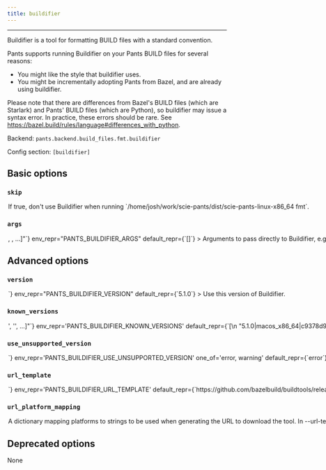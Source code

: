 ```yaml
---
title: buildifier
---
```



---

Buildifier is a tool for formatting BUILD files with a standard convention.

Pants supports running Buildifier on your Pants BUILD files for several reasons:

- You might like the style that buildifier uses.
- You might be incrementally adopting Pants from Bazel, and are already using buildifier.

Please note that there are differences from Bazel&#x27;s BUILD files (which are Starlark) and Pants&#x27; BUILD files (which are Python), so buildifier may issue a syntax error. In practice, these errors should be rare. See https://bazel.build/rules/language#differences_with_python.

Backend: <span className="color--primary">`pants.backend.build_files.fmt.buildifier`</span>

Config section: <span className="color--primary">`[buildifier]`</span>

<span className={styles.options}>

## Basic options

### `skip`

<Option
  cli_repr={`--[no-]buildifier-skip`}
  env_repr="PANTS_BUILDIFIER_SKIP"
  default_repr={`False`}
>
  If true, don&#x27;t use Buildifier when running
  `/home/josh/work/scie-pants/dist/scie-pants-linux-x86_64 fmt`.
</Option>

### `args`

<Option
  cli_repr={`--buildifier-args="[<shell_str>, <shell_str>, ...]"`}
  env_repr="PANTS_BUILDIFIER_ARGS"
  default_repr={`[]`}
>
  Arguments to pass directly to Buildifier, e.g.
  `--buildifier-args='-lint=fix'`.
</Option>

## Advanced options

### `version`

<Option
  cli_repr={`--buildifier-version=<str>`}
  env_repr="PANTS_BUILDIFIER_VERSION"
  default_repr={`5.1.0`}
>
  Use this version of Buildifier.
</Option>

### `known_versions`

<Option
  cli_repr={`--buildifier-known-versions="['<str>', '<str>', ...]"`}
  env_repr='PANTS_BUILDIFIER_KNOWN_VERSIONS'
  default_repr={`[\n  "5.1.0|macos_x86_64|c9378d9f4293fc38ec54a08fbc74e7a9d28914dae6891334401e59f38f6e65dc|7125968",\n  "5.1.0|macos_arm64 |745feb5ea96cb6ff39a76b2821c57591fd70b528325562486d47b5d08900e2e4|7334498",\n  "5.1.0|linux_x86_64|52bf6b102cb4f88464e197caac06d69793fa2b05f5ad50a7e7bf6fbd656648a3|7226100",\n  "5.1.0|linux_arm64 |917d599dbb040e63ae7a7e1adb710d2057811902fdc9e35cce925ebfd966eeb8|7171938"\n]`}
>

Known versions to verify downloads against.

Each element is a pipe-separated string of `version|platform|sha256|length`, where:

```
- `version` is the version string
- `platform` is one of [linux_arm64,linux_x86_64,macos_arm64,macos_x86_64],
- `sha256` is the 64-character hex representation of the expected sha256
digest of the download file, as emitted by `shasum -a 256`
- `length` is the expected length of the download file in bytes, as emitted by
`wc -c`
```

E.g., `3.1.2|macos_x86_64|6d0f18cd84b918c7b3edd0203e75569e0c7caecb1367bbbe409b44e28514f5be|42813`.

Values are space-stripped, so pipes can be indented for readability if necessary.

</Option>

### `use_unsupported_version`

<Option
  cli_repr={`--buildifier-use-unsupported-version=<UnsupportedVersionUsage>`}
  env_repr='PANTS_BUILDIFIER_USE_UNSUPPORTED_VERSION'
  one_of='error, warning'
  default_repr={`error`}
>

What action to take in case the requested version of Buildifier is not supported.

Supported Buildifier versions: unspecified

</Option>

### `url_template`

<Option
  cli_repr={`--buildifier-url-template=<str>`}
  env_repr='PANTS_BUILDIFIER_URL_TEMPLATE'
  default_repr={`https://github.com/bazelbuild/buildtools/releases/download/{version}/buildifier-{platform}`}
>
URL to download the tool, either as a single binary file or a compressed file (e.g. zip file). You can change this to point to your own hosted file, e.g. to work with proxies or for access via the filesystem through a `file:$abspath` URL (e.g. `file:/this/is/absolute`, possibly by [templating the buildroot in a config file](https://www.pantsbuild.org/v2.15/docs/options#config-file-entries)).

Use `{version}` to have the value from --version substituted, and `{platform}` to have a value from --url-platform-mapping substituted in, depending on the current platform. For example, https://github.com/.../protoc-&#123;version&#125;-&#123;platform&#125;.zip.

</Option>

### `url_platform_mapping`

<Option
  cli_repr={`--buildifier-url-platform-mapping="{'key1': val1, 'key2': val2, ...}"`}
  env_repr='PANTS_BUILDIFIER_URL_PLATFORM_MAPPING'
  default_repr={`{\n  "linux_arm64": "linux-arm64",\n  "linux_x86_64": "linux-amd64",\n  "macos_arm64": "darwin-arm64",\n  "macos_x86_64": "darwin-amd64"\n}`}
>
A dictionary mapping platforms to strings to be used when generating the URL to download the tool.

In --url-template, anytime the `{platform}` string is used, Pants will determine the current platform, and substitute `{platform}` with the respective value from your dictionary.

For example, if you define `{"macos_x86_64": "apple-darwin", "linux_x86_64": "unknown-linux"}`, and run Pants on Linux with an intel architecture, then `{platform}` will be substituted in the --url-template option with unknown-linux.

</Option>

## Deprecated options

None

</span>
